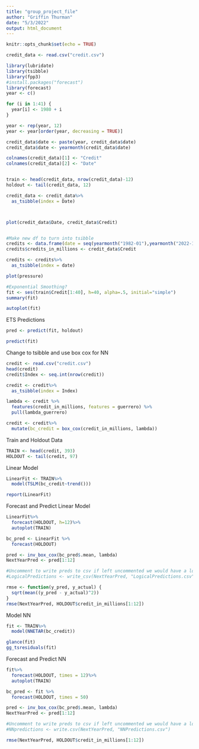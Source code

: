 ```yaml
---
title: "group_project_file"
author: "Griffin Thurman"
date: "5/3/2022"
output: html_document
---
```


```r
knitr::opts_chunk$set(echo = TRUE)
```


```r
credit_data <- read.csv("credit.csv")

library(lubridate)
library(tsibble)
library(fpp3)
#install.packages("forecast")
library(forecast)
year <- c()

for (i in 1:41) {
  year[i] <- 1980 + i
}

year <- rep(year, 12)
year <- year[order(year, decreasing = TRUE)]

credit_data$date <- paste(year, credit_data$date)
credit_data$date <- yearmonth(credit_data$date)

colnames(credit_data)[1] <- "Credit"
colnames(credit_data)[2] <- "Date"


train <- head(credit_data, nrow(credit_data)-12)
holdout <- tail(credit_data, 12)

credit_data <- credit_data%>%
  as_tsibble(index = Date)



plot(credit_data$Date, credit_data$Credit)


#Make new df to turn into tsibble
credits <- data.frame(date = seq(yearmonth("1982-01"),yearmonth("2022-12"),by=1))
credits$credits_in_millions <- credit_data$Credit

credits <- credits%>%
  as_tsibble(index = date)


```



```r
plot(pressure)
```


```r
#Exponential Smoothing?
fit <- ses(train$Credit[1:40], h=40, alpha=.5, initial="simple")
summary(fit)

autoplot(fit)

```

ETS Predictions
```r
pred <- predict(fit, holdout)

predict(fit)


```





Change to tsibble and use box cox for NN
```r
credit <- read.csv("credit.csv")
head(credit)
credit$Index <- seq.int(nrow(credit))

credit <- credit%>%
  as_tsibble(index = Index)

lambda <- credit %>% 
  features(credit_in_millions, features = guerrero) %>% 
  pull(lambda_guerrero)

credit <- credit%>%
  mutate(bc_credit = box_cox(credit_in_millions, lambda))


```
Train and Holdout Data
```r
TRAIN <- head(credit, 393)
HOLDOUT <- tail(credit, 97)
```





Linear Model
```r
LinearFit <- TRAIN%>%
  model(TSLM(bc_credit~trend()))

report(LinearFit)

```

Forecast and Predict Linear Model
```r
LinearFit%>%
  forecast(HOLDOUT, h=12)%>%
  autoplot(TRAIN)

bc_pred <- LinearFit %>% 
  forecast(HOLDOUT)

pred <- inv_box_cox(bc_pred$.mean, lambda)
NextYearPred <- pred[1:12]

#Uncomment to write preds to csv if left uncommented we would have a lot of csv's
#LogicalPredictions <- write_csv(NextYearPred, "LogicalPredictions.csv")

rmse <- function(y_pred, y_actual) {
  sqrt(mean((y_pred - y_actual)^2))
}
rmse(NextYearPred, HOLDOUT$credit_in_millions[1:12])

```


Model NN
```r
fit <- TRAIN%>%
  model(NNETAR(bc_credit))

glance(fit)
gg_tsresiduals(fit)
```


Forecast and Predict NN
```r
fit%>%
  forecast(HOLDOUT, times = 12)%>%
  autoplot(TRAIN)

bc_pred <- fit %>% 
  forecast(HOLDOUT, times = 50)

pred <- inv_box_cox(bc_pred$.mean, lambda)
NextYearPred <- pred[1:12]

#Uncomment to write preds to csv if left uncommented we would have a lot of csv's
#NNpredictions <- write.csv(NextYearPred, "NNPredictions.csv")

rmse(NextYearPred, HOLDOUT$credit_in_millions[1:12])


```





